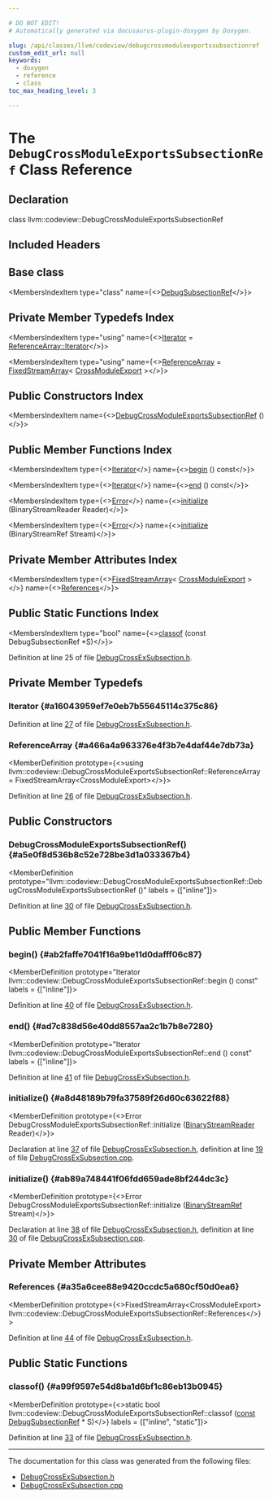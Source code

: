 ```yaml
---

# DO NOT EDIT!
# Automatically generated via docusaurus-plugin-doxygen by Doxygen.

slug: /api/classes/llvm/codeview/debugcrossmoduleexportssubsectionref
custom_edit_url: null
keywords:
  - doxygen
  - reference
  - class
toc_max_heading_level: 3

---
```





# The `DebugCrossModuleExportsSubsectionRef` Class Reference

<DoxygenPage pluginConfig={pluginConfig}>



## Declaration

<CodeBlock>class llvm::codeview::DebugCrossModuleExportsSubsectionRef</CodeBlock>

## Included Headers

<IncludesList>
<IncludesListItem
  filePath="llvm/DebugInfo/CodeView/DebugCrossExSubsection.h"
  permalink="/docs/api/files/include/include/llvm/include/llvm/debuginfo/include/llvm/debuginfo/codeview/debugcrossexsubsection-h"
  isLocal="true" />
</IncludesList>

## Base class

<MembersIndex>

<MembersIndexItem
  type="class"
  name={<><a href="/docs/api/classes/llvm/codeview/debugsubsectionref">DebugSubsectionRef</a></>}>
</MembersIndexItem>

</MembersIndex>

## Private Member Typedefs Index

<MembersIndex>

<MembersIndexItem
  type="using"
  name={<><a href="#a16043959ef7e0eb7b55645114c375c86">Iterator</a> = <a href="/docs/api/classes/llvm/fixedstreamarray/#a0c6c655bf4d3fea07f07b7316af3a6a9">ReferenceArray::Iterator</a></>}>
</MembersIndexItem>

<MembersIndexItem
  type="using"
  name={<><a href="#a466a4a963376e4f3b7e4daf44e7db73a">ReferenceArray</a> = <a href="/docs/api/classes/llvm/fixedstreamarray">FixedStreamArray</a>&lt; <a href="/docs/api/structs/llvm/codeview/crossmoduleexport">CrossModuleExport</a> &gt;</>}>
</MembersIndexItem>

</MembersIndex>

## Public Constructors Index

<MembersIndex>

<MembersIndexItem
  name={<><a href="#a5e0f8d536b8c52e728be3d1a033367b4">DebugCrossModuleExportsSubsectionRef</a> ()</>}>
</MembersIndexItem>

</MembersIndex>

## Public Member Functions Index

<MembersIndex>

<MembersIndexItem
  type={<><a href="/docs/api/classes/llvm/fixedstreamarrayiterator">Iterator</a></>}
  name={<><a href="#ab2faffe7041f16a9be11d0dafff06c87">begin</a> () const</>}>
</MembersIndexItem>

<MembersIndexItem
  type={<><a href="/docs/api/classes/llvm/fixedstreamarrayiterator">Iterator</a></>}
  name={<><a href="#ad7c838d56e40dd8557aa2c1b7b8e7280">end</a> () const</>}>
</MembersIndexItem>

<MembersIndexItem
  type={<><a href="/docs/api/classes/llvm/error">Error</a></>}
  name={<><a href="#a8d48189b79fa37589f26d60c63622f88">initialize</a> (BinaryStreamReader Reader)</>}>
</MembersIndexItem>

<MembersIndexItem
  type={<><a href="/docs/api/classes/llvm/error">Error</a></>}
  name={<><a href="#ab89a748441f06fdd659ade8bf244dc3c">initialize</a> (BinaryStreamRef Stream)</>}>
</MembersIndexItem>

</MembersIndex>

## Private Member Attributes Index

<MembersIndex>

<MembersIndexItem
  type={<><a href="/docs/api/classes/llvm/fixedstreamarray">FixedStreamArray</a>&lt; <a href="/docs/api/structs/llvm/codeview/crossmoduleexport">CrossModuleExport</a> &gt;</>}
  name={<><a href="#a35a6cee88e9420ccdc5a680cf50d0ea6">References</a></>}>
</MembersIndexItem>

</MembersIndex>

## Public Static Functions Index

<MembersIndex>

<MembersIndexItem
  type="bool"
  name={<><a href="#a99f9597e54d8ba1d6bf1c86eb13b0945">classof</a> (const DebugSubsectionRef &#42;S)</>}>
</MembersIndexItem>

</MembersIndex>


Definition at line 25 of file <a href="/docs/api/files/include/include/llvm/include/llvm/debuginfo/include/llvm/debuginfo/codeview/debugcrossexsubsection-h">DebugCrossExSubsection.h</a>.

<SectionDefinition>

## Private Member Typedefs

### Iterator {#a16043959ef7e0eb7b55645114c375c86}

<MemberDefinition
  prototype="using llvm::codeview::DebugCrossModuleExportsSubsectionRef::Iterator =  ReferenceArray::Iterator">

Definition at line <a href="/docs/api/files/include/include/llvm/include/llvm/debuginfo/include/llvm/debuginfo/codeview/debugcrossexsubsection-h/#l00027">27</a> of file <a href="/docs/api/files/include/include/llvm/include/llvm/debuginfo/include/llvm/debuginfo/codeview/debugcrossexsubsection-h">DebugCrossExSubsection.h</a>.
</MemberDefinition>

### ReferenceArray {#a466a4a963376e4f3b7e4daf44e7db73a}

<MemberDefinition
  prototype={<>using llvm::codeview::DebugCrossModuleExportsSubsectionRef::ReferenceArray =  FixedStreamArray&lt;CrossModuleExport&gt;</>}>

Definition at line <a href="/docs/api/files/include/include/llvm/include/llvm/debuginfo/include/llvm/debuginfo/codeview/debugcrossexsubsection-h/#l00026">26</a> of file <a href="/docs/api/files/include/include/llvm/include/llvm/debuginfo/include/llvm/debuginfo/codeview/debugcrossexsubsection-h">DebugCrossExSubsection.h</a>.
</MemberDefinition>

</SectionDefinition>

<SectionDefinition>

## Public Constructors

### DebugCrossModuleExportsSubsectionRef() {#a5e0f8d536b8c52e728be3d1a033367b4}

<MemberDefinition
  prototype="llvm::codeview::DebugCrossModuleExportsSubsectionRef::DebugCrossModuleExportsSubsectionRef ()"
  labels = {["inline"]}>

Definition at line <a href="/docs/api/files/include/include/llvm/include/llvm/debuginfo/include/llvm/debuginfo/codeview/debugcrossexsubsection-h/#l00030">30</a> of file <a href="/docs/api/files/include/include/llvm/include/llvm/debuginfo/include/llvm/debuginfo/codeview/debugcrossexsubsection-h">DebugCrossExSubsection.h</a>.
</MemberDefinition>

</SectionDefinition>

<SectionDefinition>

## Public Member Functions

### begin() {#ab2faffe7041f16a9be11d0dafff06c87}

<MemberDefinition
  prototype="Iterator llvm::codeview::DebugCrossModuleExportsSubsectionRef::begin () const"
  labels = {["inline"]}>

Definition at line <a href="/docs/api/files/include/include/llvm/include/llvm/debuginfo/include/llvm/debuginfo/codeview/debugcrossexsubsection-h/#l00040">40</a> of file <a href="/docs/api/files/include/include/llvm/include/llvm/debuginfo/include/llvm/debuginfo/codeview/debugcrossexsubsection-h">DebugCrossExSubsection.h</a>.
</MemberDefinition>

### end() {#ad7c838d56e40dd8557aa2c1b7b8e7280}

<MemberDefinition
  prototype="Iterator llvm::codeview::DebugCrossModuleExportsSubsectionRef::end () const"
  labels = {["inline"]}>

Definition at line <a href="/docs/api/files/include/include/llvm/include/llvm/debuginfo/include/llvm/debuginfo/codeview/debugcrossexsubsection-h/#l00041">41</a> of file <a href="/docs/api/files/include/include/llvm/include/llvm/debuginfo/include/llvm/debuginfo/codeview/debugcrossexsubsection-h">DebugCrossExSubsection.h</a>.
</MemberDefinition>

### initialize() {#a8d48189b79fa37589f26d60c63622f88}

<MemberDefinition
  prototype={<>Error DebugCrossModuleExportsSubsectionRef::initialize (<a href="/docs/api/classes/llvm/binarystreamreader">BinaryStreamReader</a> Reader)</>}>

Declaration at line <a href="/docs/api/files/include/include/llvm/include/llvm/debuginfo/include/llvm/debuginfo/codeview/debugcrossexsubsection-h/#l00037">37</a> of file <a href="/docs/api/files/include/include/llvm/include/llvm/debuginfo/include/llvm/debuginfo/codeview/debugcrossexsubsection-h">DebugCrossExSubsection.h</a>, definition at line <a href="/docs/api/files/lib/lib/debuginfo/lib/debuginfo/codeview/debugcrossexsubsection-cpp/#l00019">19</a> of file <a href="/docs/api/files/lib/lib/debuginfo/lib/debuginfo/codeview/debugcrossexsubsection-cpp">DebugCrossExSubsection.cpp</a>.
</MemberDefinition>

### initialize() {#ab89a748441f06fdd659ade8bf244dc3c}

<MemberDefinition
  prototype={<>Error DebugCrossModuleExportsSubsectionRef::initialize (<a href="/docs/api/classes/llvm/binarystreamref">BinaryStreamRef</a> Stream)</>}>

Declaration at line <a href="/docs/api/files/include/include/llvm/include/llvm/debuginfo/include/llvm/debuginfo/codeview/debugcrossexsubsection-h/#l00038">38</a> of file <a href="/docs/api/files/include/include/llvm/include/llvm/debuginfo/include/llvm/debuginfo/codeview/debugcrossexsubsection-h">DebugCrossExSubsection.h</a>, definition at line <a href="/docs/api/files/lib/lib/debuginfo/lib/debuginfo/codeview/debugcrossexsubsection-cpp/#l00030">30</a> of file <a href="/docs/api/files/lib/lib/debuginfo/lib/debuginfo/codeview/debugcrossexsubsection-cpp">DebugCrossExSubsection.cpp</a>.
</MemberDefinition>

</SectionDefinition>

<SectionDefinition>

## Private Member Attributes

### References {#a35a6cee88e9420ccdc5a680cf50d0ea6}

<MemberDefinition
  prototype={<>FixedStreamArray&lt;CrossModuleExport&gt; llvm::codeview::DebugCrossModuleExportsSubsectionRef::References</>}>

Definition at line <a href="/docs/api/files/include/include/llvm/include/llvm/debuginfo/include/llvm/debuginfo/codeview/debugcrossexsubsection-h/#l00044">44</a> of file <a href="/docs/api/files/include/include/llvm/include/llvm/debuginfo/include/llvm/debuginfo/codeview/debugcrossexsubsection-h">DebugCrossExSubsection.h</a>.
</MemberDefinition>

</SectionDefinition>

<SectionDefinition>

## Public Static Functions

### classof() {#a99f9597e54d8ba1d6bf1c86eb13b0945}

<MemberDefinition
  prototype={<>static bool llvm::codeview::DebugCrossModuleExportsSubsectionRef::classof (<a href="/docs/api/files/lib/lib/target/lib/target/aarch64/aarch64promoteconstant-cpp/#a90f8350fecae261c25be85d38b451bff">const</a> <a href="/docs/api/classes/llvm/codeview/debugsubsectionref">DebugSubsectionRef</a> &#42; S)</>}
  labels = {["inline", "static"]}>

Definition at line <a href="/docs/api/files/include/include/llvm/include/llvm/debuginfo/include/llvm/debuginfo/codeview/debugcrossexsubsection-h/#l00033">33</a> of file <a href="/docs/api/files/include/include/llvm/include/llvm/debuginfo/include/llvm/debuginfo/codeview/debugcrossexsubsection-h">DebugCrossExSubsection.h</a>.
</MemberDefinition>

</SectionDefinition>

<hr/>

The documentation for this class was generated from the following files:

<ul>
<li><a href="/docs/api/files/include/include/llvm/include/llvm/debuginfo/include/llvm/debuginfo/codeview/debugcrossexsubsection-h">DebugCrossExSubsection.h</a></li>
<li><a href="/docs/api/files/lib/lib/debuginfo/lib/debuginfo/codeview/debugcrossexsubsection-cpp">DebugCrossExSubsection.cpp</a></li>
</ul>

</DoxygenPage>
